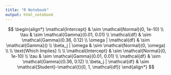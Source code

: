 ```yaml
---
title: "R Notebook"
output: html_notebook
---
```


$$
\begin{align*}
\mathcal{Intercept} & \sim \mathcal{Normal}(0, 1e-10) \\
\tau & \sim \mathcal{Gamma}(0.01, 0.01) \\
\mathcal{df} & \sim \mathcal{Gamma}(0.36, 0.12) \\
\omega | \mathcal{df} & \sim \mathcal{Gamma}() \\
\beta_j | \omega & \sim \mathcal{Normal}(0, \omega)
\\
\\
\text{Which Implies} \\
\\
\mathcal{Intercept} & \sim \mathcal{Normal}(0, 1e-10) \\
\tau & \sim \mathcal{Gamma}(0.01, 0.01) \\
\mathcal{df} & \sim \mathcal{Gamma}(0.36, 0.12) \\
\beta_j | \mathcal{df} & \sim \mathcal{Student}-\mathcal{t}(0, 1, \mathcal{df})
\end{align*}
$$